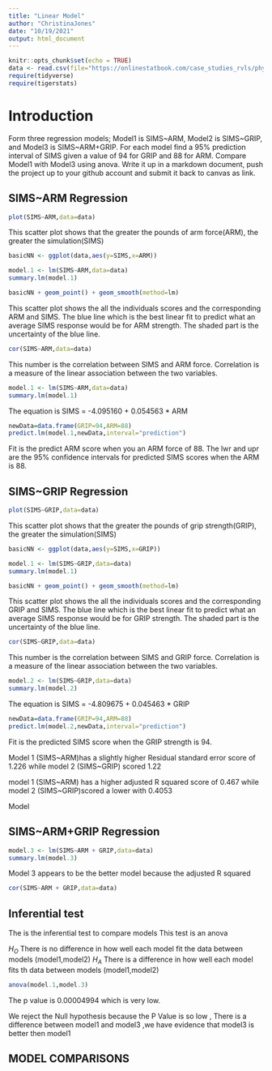 ```yaml
---
title: "Linear Model"
author: "ChristinaJones"
date: "10/19/2021"
output: html_document
---
```


```r
knitr::opts_chunk$set(echo = TRUE)
data <- read.csv(file="https://onlinestatbook.com/case_studies_rvls/physical_strength/data.txt",sep="",header=TRUE)
require(tidyverse)
require(tigerstats)
```

# Introduction 

Form three regression models; Model1 is SIMS~ARM, Model2 is SIMS~GRIP, and Model3 is SIMS~ARM+GRIP. For each model find a 95% prediction interval of SIMS given a value of 94  for GRIP and 88 for ARM. Compare Model1 with Model3 using anova. Write it up in a markdown document, push the project up to your github account and submit it back to canvas as link. 

## SIMS~ARM Regression 

```r
plot(SIMS~ARM,data=data)
```

This scatter plot shows that the greater the pounds of arm force(ARM), the greater the simulation(SIMS)




```r
basicNN <- ggplot(data,aes(y=SIMS,x=ARM))
```



```r
model.1 <- lm(SIMS~ARM,data=data)
summary.lm(model.1)
```

```r
basicNN + geom_point() + geom_smooth(method=lm)


``` 




This scatter plot shows the all the individuals scores and the corresponding ARM and SIMS. The blue line which is the best linear fit to predict what an average SIMS response would be for ARM strength. 
The shaded part is the uncertainty of the blue line. 

```r
cor(SIMS~ARM,data=data)
```
This number is the correlation between SIMS and ARM force. Correlation is a measure of the linear association between the two variables.

```r
model.1 <- lm(SIMS~ARM,data=data)
summary.lm(model.1)
```
The equation is SIMS = -4.095160 + 0.054563 * ARM 


```r
newData=data.frame(GRIP=94,ARM=88)
predict.lm(model.1,newData,interval="prediction")
```
Fit is the predict ARM score when you an ARM force of 88. 
The lwr and upr are the 95% confidence intervals for predicted SIMS scores when the ARM is 88. 

## SIMS~GRIP Regression 

```r
plot(SIMS~GRIP,data=data)
```

This scatter plot shows that the greater the pounds of grip strength(GRIP), the greater the simulation(SIMS)



```r
basicNN <- ggplot(data,aes(y=SIMS,x=GRIP))
```

```r
model.1 <- lm(SIMS~GRIP,data=data)
summary.lm(model.1)
```

```r
basicNN + geom_point() + geom_smooth(method=lm)
``` 

This scatter plot shows the all the individuals scores and the corresponding GRIP and SIMS. The blue line which is the best linear fit to predict what an average SIMS response would be for GRIP strength. 
The shaded part is the uncertainty of the blue line. 



```r
cor(SIMS~GRIP,data=data)
```

This number is the correlation between SIMS and GRIP force. Correlation is a measure of the linear association between the two variables.

```r
model.2 <- lm(SIMS~GRIP,data=data)
summary.lm(model.2)
```
The equation is SIMS = -4.809675 + 0.045463 * GRIP


```r
newData=data.frame(GRIP=94,ARM=88)
predict.lm(model.2,newData,interval="prediction")
```
Fit is the predicted SIMS score when the GRIP strength is 94. 

Model 1 (SIMS~ARM)has a slightly higher Residual standard error score of 1.226 while model 2 (SIMS~GRIP) scored 1.22


model 1 (SIMS~ARM) has a higher adjusted R squared score of 0.467 while model 2 (SIMS~GRIP)scored a lower with 0.4053

Model 

## SIMS~ARM+GRIP Regression 


```r
model.3 <- lm(SIMS~ARM + GRIP,data=data)
summary.lm(model.3)
``` 

Model 3 appears to be the better model because the adjusted R squared 

```r
cor(SIMS~ARM + GRIP,data=data)
```


## Inferential test 
The is the inferential test to compare models 
This test is an anova 

$H_O$ There is no difference in how well each model fit the data between models  (model1,model2)
$H_A$ There is a difference in how well each model fits th data between models (model1,model2)

```r
anova(model.1,model.3)
```

The p value is 0.00004994 which is very low.

We reject the Null hypothesis because the P Value is so low , There is a difference between model1 and model3 ,we have evidence that model3 is better then model1

## MODEL COMPARISONS 
